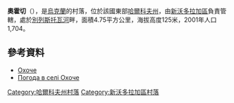{{coord|49|33|19|N|36|2|4|E|scale:100000_region:UA|display=title}}

'''奧霍切'''（{{lang-uk|Охоче}}），是[[烏克蘭|烏克蘭]]的村落，位於該國東部[[哈爾科夫州|哈爾科夫州]]，由[[新沃多拉加區|新沃多拉加區]]負責管轄，處於[[別列斯托瓦河_(奧列利河支流)|別列斯托瓦河]]畔，面積4.75平方公里，海拔高度125米，2001年人口1,704。

==參考資料==
* [http://w1.c1.rada.gov.ua/pls/z7502/A005?rdat1=09.01.2009&rf7571=33781 Охоче]{{dead link|date=2017年12月 |bot=InternetArchiveBot |fix-attempted=yes }}
* [http://weather.in.ua/ua/har'kovskaja/19318 Погода в селі Охоче] {{Wayback|url=http://weather.in.ua/ua/har'kovskaja/19318 |date=20160323024402 }}

{{DEFAULTSORT:Охоче}}
[[Category:哈爾科夫州村落|Category:哈爾科夫州村落]]
[[Category:新沃多拉加區村落|Category:新沃多拉加區村落]]


{{Kharkiv-geo-stub}}